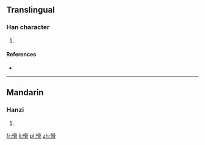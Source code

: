 ==Translingual==

===Han character===
{{Han char|rn=61|rad=心|as=10|sn=13|four=9702<sub>7</sub>|canj=心月月月 (PBBB)}}

# {{defn|Han|sort=心10}}

====References====
* {{Han ref|kx=0396.270|dkj=11003|dj=0735.150|hdz=42329.010|uh=6132|ud=24882|bh=DD6B|bd=56683}}

----

==Mandarin==

===Hanzi===
{{cmn-hanzi|pin=[[gǔ]] ([[gu3]])|wg=ku<sup>3</sup>}}

# {{defn|lang=cmn|sort=心10}}

[[fr:愲]]
[[li:愲]]
[[pl:愲]]
[[zh:愲]]